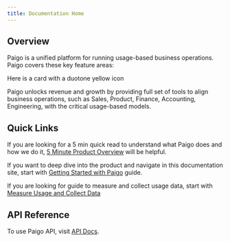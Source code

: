 ```yaml
---
title: Documentation Home
---
```


## Overview

Paigo is a unified platform for running usage-based business operations. Paigo covers these key feature areas:

<CardGroup cols={2}>
  <Card title="Usage-based Billing" icon="square-1" color="#3f76ddc">
  </Card>
  <Card title="Usage-based Pricing" icon="square-2" color="#3f76dd">
  </Card>
  <Card title="Usage-based Cost" icon="square-3" color="#3f76dd">
  </Card>
  <Card title="Usage-based Analytics" icon="square-4" color="#3f76dd">
  </Card>
</CardGroup>

<Card title="Usage-based Cloud Integration" icon="square-5" color="#3f76dd">
  Here is a card with a duotone yellow icon
</Card>

Paigo unlocks revenue and growth by providing full set of tools to align business operations, such as Sales, Product, Finance, Accounting, Engineering, with the critical usage-based models.

## Quick Links

If you are looking for a 5 min quick read to understand what Paigo does and how we do it, [5 Minute Product Overview](/overview/5-minute-product-overview) will be helpful.

If you want to deep dive into the product and navigate in this documentation site, start with [Getting Started with Paigo](/overview/getting-started-with-paigo) guide.

If you are looking for guide to measure and collect usage data, start with [Measure Usage and Collect Data](/measure-usage-and-collect-data)

## API Reference

To use Paigo API, visit [API Docs](https://paigo-public-information.s3.us-east-2.amazonaws.com/public_api.html).